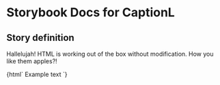 

# Storybook Docs for CaptionL

<Meta title="govtnz-import" />

## Story definition

Hallelujah! HTML is working out of the box without modification.
How you like them apples?!

<Preview>
  <Story name="CaptionL" height="100px">
    {html` <span class="g-caption g-caption-l">Example text </span> `}
  </Story>
</Preview>
